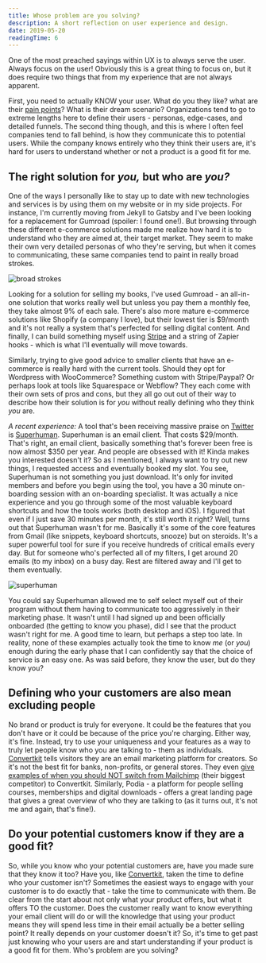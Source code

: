 ```yaml
---
title: Whose problem are you solving?
description: A short reflection on user experience and design.
date: 2019-05-20
readingTime: 6
---
```


One of the most preached sayings within UX is to always serve the user. Always focus on the user! Obviously this is a great thing to focus on, but it does require two things that from my experience that are not always apparent.

First, you need to actually KNOW your user. What do you they like? what are their [pain points](/understanding-pain-dream-fix/)? What is their dream scenario? Organizations tend to go to extreme lengths here to define their users - personas, edge-cases, and detailed funnels. The second thing though, and this is where I often feel companies tend to fall behind, is how they communicate this to potential users. While the company knows entirely who they think their users are, it's hard for users to understand whether or not a product is a good fit for me.

## The right solution for *you,* but who are *you?*

One of the ways I personally like to stay up to date with new technologies and services is by using them on my website or in my side projects. For instance, I'm currently moving from Jekyll to Gatsby and I've been looking for a replacement for Gumroad (spoiler: I found one!). But browsing through these different e-commerce solutions made me realize how hard it is to understand who they are aimed at, their target market. They seem to make their own very detailed personas of who they're serving, but when it comes to communicating, these same companies tend to paint in really broad strokes.

![broad strokes](broad_strokes.png)

Looking for a solution for selling my books, I've used Gumroad - an all-in-one solution that works really well but unless you pay them a monthly fee, they take almost 9% of each sale. There's also more mature e-commerce solutions like Shopify (a company I love), but their lowest tier is $9/month and it's not really a system that's perfected for selling digital content. And finally, I can build something myself using [Stripe](https://stripe.com/docs/payments/checkout) and a string of Zapier hooks - which is what I'll eventually will move towards.

Similarly, trying to give good advice to smaller clients that have an e-commerce is really hard with the current tools. Should they opt for Wordpress with WooCommerce? Something custom with Stripe/Paypal? Or perhaps look at tools like Squarespace or Webflow? They each come with their own sets of pros and cons, but they all go out out of their way to describe how their solution is for *you* without really defining who they think *you* are.

*A recent experience:* A tool that's been receiving massive praise on [Twitter](https://twitter.com/Superhuman) is [Superhuman](https://superhuman.com). Superhuman is an email client. That costs $29/month. That's right, an email client, basically something that's forever been free is now almost $350 per year. And people are obsessed with it! Kinda makes you interested doesn't it? So as I mentioned, I always want to try out new things, I requested access and eventually booked my slot. You see, Superhuman is not something you just download. It's only for invited members and before you begin using the tool, you have a 30 minute on-boarding session with an on-boarding specialist. It was actually a nice experience and you go through some of the most valuable keyboard shortcuts and how the tools works (both desktop and iOS). I figured that even if I just save 30 minutes per month, it's still worth it right? Well, turns out that Superhuman wasn't for me. Basically it's some of the core features from Gmail (like snippets, keyboard shortcuts, snooze) but on steroids. It's a super powerful tool for sure if you receive hundreds of critical emails every day. But for someone who's perfected all of my filters, I get around 20 emails (to my inbox) on a busy day. Rest are filtered away and I'll get to them eventually.

![superhuman](superhuman.png)

You could say Superhuman allowed me to self select myself out of their program without them having to communicate too aggressively in their marketing phase. It wasn't until I had signed up and been officially onboarded (the getting to know you phase), did I see that the product wasn't right for me. A good time to learn, but perhaps a step too late. In reality, none of these examples actually took the time to know *me* (or *you*) enough during the early phase that I can confidently say that the choice of service is an easy one. As was said before, they know the user, but do they know you?

## Defining who your customers are also mean excluding people

No brand or product is truly for everyone. It could be the features that you don't have or it could be because of the price you're charging. Either way, it's fine. Instead, try to use your uniqueness and your features as a way to truly let people know who you are talking to - them as individuals. [Convertkit](https://mbsy.co/convertkit/antonsten) tells visitors they are an email marketing platform for creators. So it's not  the best fit for banks, non-profits, or general stores. They even [give examples of when you should NOT switch from Mailchimp](https://convertkit.com/5-reasons-switch-mailchimp-convertkit/) (their biggest competitor) to Convertkit. Similarly, Podia - a platform for people selling courses, memberships and digital downloads - offers a great landing page that gives a great overview of who they are talking to (as it turns out, it's not me and again, that's fine!).

## Do your potential customers know if they are a good fit?

So, while you know who your potential customers are, have you made sure that they know it too? Have you, like [Convertkit](https://mbsy.co/convertkit/antonsten), taken the time to define who your customer isn't? Sometimes the easiest ways to engage with your customer is to do exactly that - take the time to communicate with them. Be clear from the start about not only what your product offers, but what it offers TO the customer. Does the customer really want to know everything your email client will do or will the knowledge that using your product means they will spend less time in their email actually be a better selling point? It really depends on your customer doesn't it? So, it's time to get past just knowing who your users are and start understanding if your product is a good fit for them. Who's problem are you solving?